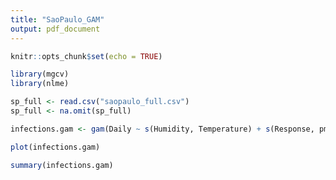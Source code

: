 ```yaml
---
title: "SaoPaulo_GAM"
output: pdf_document
---
```


```r
knitr::opts_chunk$set(echo = TRUE)
```

```r
library(mgcv)
library(nlme)

sp_full <- read.csv("saopaulo_full.csv")
sp_full <- na.omit(sp_full)

infections.gam <- gam(Daily ~ s(Humidity, Temperature) + s(Response, pm25) + s(pm10) + s(co) + s(no2) + s(o3), family=gaussian(link="log"), data=sp_full)

plot(infections.gam)

summary(infections.gam)
```
